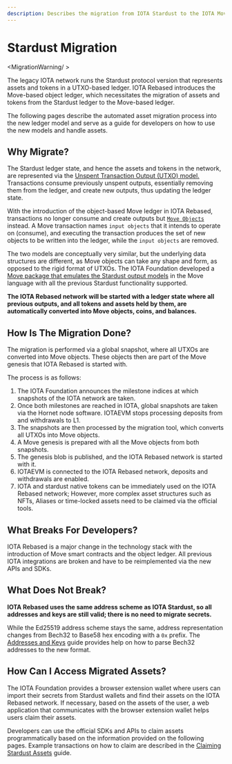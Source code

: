 ```yaml
---
description: Describes the migration from IOTA Stardust to the IOTA Move-based ledger.
---
```


# Stardust Migration

<MigrationWarning/ >

The legacy IOTA network runs the Stardust protocol version that represents assets and tokens in a UTXO-based ledger.
IOTA Rebased introduces the Move-based object ledger, which necessitates the migration of assets and tokens from the Stardust
ledger to the Move-based ledger.

The following pages describe the automated asset migration process into the new ledger model and serve as a guide for
developers on how to use the new models and handle assets.

## Why Migrate?

The Stardust ledger state, and hence the assets and tokens in the network, are represented via the [Unspent Transaction Output (UTXO) model.](https://github.com/iotaledger/tips/blob/main/tips/TIP-0020/tip-0020.md#utxo)
Transactions consume previously unspent outputs, essentially removing them from the ledger, and create new outputs, thus updating the ledger state.

With the introduction of the object-based Move ledger in IOTA Rebased, transactions no longer consume and create outputs
but [`Move Objects`](../iota-101/objects/object-model.mdx) instead.
A Move transaction names `input objects` that it intends to operate on (consume),
and executing the transaction produces the set of new objects to be written into the ledger, while the `input objects` are removed.

The two models are conceptually very similar, but the underlying data structures are different, as Move objects can
take any shape and form, as opposed to the rigid format of UTXOs. The IOTA Foundation developed a [Move package that emulates the Stardust output models](../../references/framework/stardust/) in the Move language with all the previous Stardust functionality supported.

**The IOTA Rebased network will be started with a ledger state where all previous outputs, and all tokens and assets held
by them, are automatically converted into Move objects, coins, and balances.**

## How Is The Migration Done?

The migration is performed via a global snapshot, where all UTXOs are converted into Move objects. These objects then
are part of the Move genesis that IOTA Rebased is started with.

The process is as follows:
1. The IOTA Foundation announces the milestone indices at which snapshots of the IOTA network are taken.
2. Once both milestones are reached in IOTA, global snapshots are taken via the Hornet node software. IOTAEVM stops processing deposits from and withdrawals to L1.
3. The snapshots are then processed by the migration tool, which converts all UTXOs into Move objects.
4. A Move genesis is prepared with all the Move objects from both snapshots.
5. The genesis blob is published, and the IOTA Rebased network is started with it.
6. IOTAEVM is connected to the IOTA Rebased network, deposits and withdrawals are enabled.
7. IOTA and stardust native tokens can be immediately used on the IOTA Rebased network; However, more complex asset
   structures such as NFTs, Aliases or time-locked assets need to be claimed via the official tools.

## What Breaks For Developers?

IOTA Rebased is a major change in the technology stack with the introduction of Move smart contracts and the object ledger.
All previous IOTA integrations are broken and have to be reimplemented via the new APIs and SDKs.

## What Does Not Break?

**IOTA Rebased uses the same address scheme as IOTA Stardust, so all addresses and keys are still valid; there is no
need to migrate secrets.**

While the Ed25519 address scheme stays the same, address representation changes from Bech32 to Base58 hex encoding with
a `0x` prefix. The [Addresses and Keys](./addresses.mdx) guide provides help on how to parse Bech32 addresses to the new format.

## How Can I Access Migrated Assets?

The IOTA Foundation provides a browser extension wallet where users can import their secrets from Stardust wallets and
find their assets on the IOTA Rebased network.
If necessary, based on the assets of the user, a web application that communicates with the browser extension wallet helps users claim their assets.

Developers can use the official SDKs and APIs to claim assets programmatically based on the information provided on the 
following pages. Example transactions on how to claim are described in the [Claiming Stardust Assets](./claiming.mdx) guide.

[//]: # (## What Tools Can I Use?)

[//]: # (## Highlights &#40;Main Differences&#41;)
